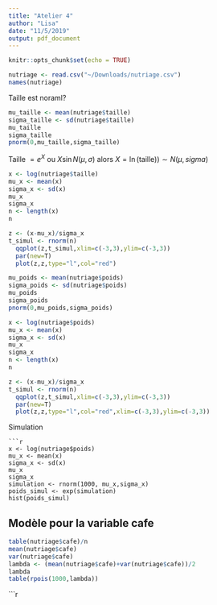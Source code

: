 ```yaml
---
title: "Atelier 4"
author: "Lisa"
date: "11/5/2019"
output: pdf_document
---
```


```r
knitr::opts_chunk$set(echo = TRUE)
```

```r
nutriage <- read.csv("~/Downloads/nutriage.csv")
names(nutriage)
```
Taille est noraml?

```r
mu_taille <- mean(nutriage$taille)
sigma_taille <- sd(nutriage$taille)
mu_taille
sigma_taille
pnorm(0,mu_taille,sigma_taille)
```
Taille $=e^X$ ou $X\sin N(\mu,\sigma)$ alors $X =\ln(\text{taille})) \sim N(\mu, sigma)$

```r
x <- log(nutriage$taille)
mu_x <- mean(x)
sigma_x <- sd(x)
mu_x
sigma_x
n <- length(x)
n
```

```r
z <- (x-mu_x)/sigma_x
t_simul <- rnorm(n)
  qqplot(z,t_simul,xlim=c(-3,3),ylim=c(-3,3))
  par(new=T)
  plot(z,z,type="l",col="red")
```

```r
mu_poids <- mean(nutriage$poids)
sigma_poids <- sd(nutriage$poids)
mu_poids
sigma_poids
pnorm(0,mu_poids,sigma_poids)
```
```r
x <- log(nutriage$poids)
mu_x <- mean(x)
sigma_x <- sd(x)
mu_x
sigma_x
n <- length(x)
n
```
```r
z <- (x-mu_x)/sigma_x
t_simul <- rnorm(n)
  qqplot(z,t_simul,xlim=c(-3,3),ylim=c(-3,3))
  par(new=T)
  plot(z,z,type="l",col="red",xlim=c(-3,3),ylim=c(-3,3))
```


Simulation
```
```r
x <- log(nutriage$poids)
mu_x <- mean(x)
sigma_x <- sd(x)
mu_x
sigma_x
simulation <- rnorm(1000, mu_x,sigma_x)
poids_simul <- exp(simulation)
hist(poids_simul)
```

## Modèle pour la variable cafe
```r
table(nutriage$cafe)/n
mean(nutriage$cafe)
var(nutriage$cafe)
lambda <- (mean(nutriage$cafe)+var(nutriage$cafe))/2
lambda
table(rpois(1000,lambda))
```
```r